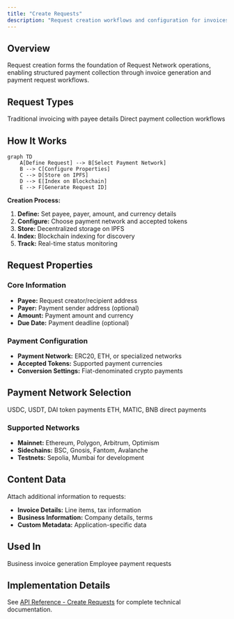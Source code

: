 ```yaml
---
title: "Create Requests"
description: "Request creation workflows and configuration for invoices and payment collection"
---
```


## Overview

Request creation forms the foundation of Request Network operations, enabling structured payment collection through invoice generation and payment request workflows.

## Request Types

<CardGroup cols={2}>
  <Card title="Invoice Requests" icon="file-invoice">
    Traditional invoicing with payee details
  </Card>
  
  <Card title="Payment Requests" icon="money-bill">
    Direct payment collection workflows
  </Card>
</CardGroup>

## How It Works

```mermaid
graph TD
    A[Define Request] --> B[Select Payment Network]
    B --> C[Configure Properties]
    C --> D[Store on IPFS]
    D --> E[Index on Blockchain]
    E --> F[Generate Request ID]
```

**Creation Process:**
1. **Define:** Set payee, payer, amount, and currency details
2. **Configure:** Choose payment network and accepted tokens
3. **Store:** Decentralized storage on IPFS
4. **Index:** Blockchain indexing for discovery
5. **Track:** Real-time status monitoring

## Request Properties

### Core Information
- **Payee:** Request creator/recipient address
- **Payer:** Payment sender address (optional)
- **Amount:** Payment amount and currency
- **Due Date:** Payment deadline (optional)

### Payment Configuration
- **Payment Network:** ERC20, ETH, or specialized networks
- **Accepted Tokens:** Supported payment currencies
- **Conversion Settings:** Fiat-denominated crypto payments

## Payment Network Selection

<CardGroup cols={2}>
  <Card title="ERC20 Networks" icon="coins">
    USDC, USDT, DAI token payments
  </Card>
  
  <Card title="Native Networks" icon="ethereum">
    ETH, MATIC, BNB direct payments
  </Card>
</CardGroup>

### Supported Networks
- **Mainnet:** Ethereum, Polygon, Arbitrum, Optimism
- **Sidechains:** BSC, Gnosis, Fantom, Avalanche
- **Testnets:** Sepolia, Mumbai for development

## Content Data

Attach additional information to requests:
- **Invoice Details:** Line items, tax information
- **Business Information:** Company details, terms
- **Custom Metadata:** Application-specific data

## Used In

<CardGroup cols={2}>
  <Card title="Invoicing" href="/use-cases/invoicing">
    Business invoice generation
  </Card>
  
  <Card title="Payroll" href="/use-cases/payroll">
    Employee payment requests
  </Card>
</CardGroup>

## Implementation Details

See [API Reference - Create Requests](/api-reference/endpoints/create-request) for complete technical documentation.